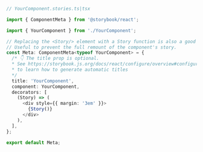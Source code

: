 ```ts
// YourComponent.stories.ts|tsx

import { ComponentMeta } from '@storybook/react';

import { YourComponent } from './YourComponent';

// Replacing the <Story/> element with a Story function is also a good way of writing decorators.
// Useful to prevent the full remount of the component's story.
const Meta: ComponentMeta<typeof YourComponent> = {
  /* 👇 The title prop is optional.
  * See https://storybook.js.org/docs/react/configure/overview#configure-story-loading
  * to learn how to generate automatic titles
  */
  title: 'YourComponent',
  component: YourComponent,
  decorators: [
    (Story) => (
      <div style={{ margin: '3em' }}>
        {Story()}
      </div>
    ),
  ],
};

export default Meta;
```